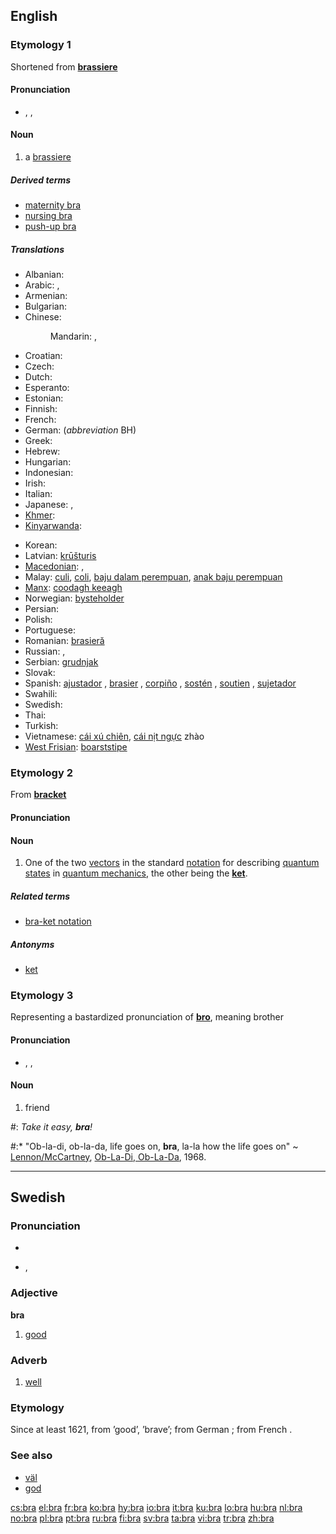 ==English==

===Etymology 1===
Shortened from '''[[brassiere]]'''

====Pronunciation====
* {{enPR|brä}}, {{IPA|/brɑː/}}, {{SAMPA|/brA:/}}
*: {{rhymes|ɑː}}

====Noun====
{{wikipedia|Brassiere}}
{{en-noun}}

# a [[brassiere]]

=====Derived terms=====
* [[maternity bra]]
* [[nursing bra]]
* [[push-up bra]]

=====Translations=====
{{trans-top|brassiere}}
* Albanian: {{t-|sq|gjimbajtëse|f|xs=Albanian}}
* Arabic: {{t|ar|حمالة صدر|f|tr=Hammaala Sadr|sc=Arab}},  {{t|ar|مشد صدر|m|tr=míshadd Sadr|sc=Arab}}
* Armenian: {{t-|hy|կրծկալ|tr=krtskal|sc=Hayeren|xs=Armenian}}
* Bulgarian: {{t-|bg|сутиен|m|tr=sutien|sc=Cyrl}}
* Chinese:
*: Mandarin: {{t|zh|奶罩|tr=nǎizhào|sc=Hani}},  {{t|zh|胸罩|tr=xiōngzhào|sc=Hani}}
* Croatian: {{t-|hr|grudnjak}}
* Czech: {{t+|cs|podprsenka|f}}
* Dutch: {{t-|nl|bustenhouder|m}}
* Esperanto: {{t-|eo|mamzono|xs=Esperanto}}<!--this belongs in the entry for the Esperanto word, not here: (literally: breast belt)-->
* Estonian: {{t-|et|rinnahoidja}}
* Finnish: {{t+|fi|rintaliivit|p}}
* French: {{t+|fr|soutien-gorge|m}}
* German: {{t+|de|Büstenhalter|m}} (''abbreviation'' BH)
* Greek: {{t+|el|σουτιέν|n|tr=soutién|sc=Grek}}
* Hebrew: {{t-|he|חזייה|f|tr=khaziya|sc=Hebr}}
* Hungarian: {{t+|hu|melltartó}}
* Indonesian: {{t-|id|kutang|xs=Indonesian}}
* Irish: {{t+|ga|cíochbheart|m|xs=Irish}}
* Italian: {{t+|it|reggipetto|m}}
* Japanese: {{t-|ja|ブラ|tr=bura|sc=Jpan}}, {{t-|ja|ブラジャー|tr=burajā|sc=Jpan}}
* [[Khmer]]: {{t-|km|ឤវទនាប់|tr=aow dtroh-noep|xs=Khmer}}
* [[Kinyarwanda]]: {{t-|rw|isutiye|xs=Kinyarwanda}}
{{trans-mid}}
* Korean: {{t-|ko|브래지어|tr=beuraejieo|sc=Hang}}
* Latvian: [[krūšturis]]
* [[Macedonian]]: {{t|mk|градник|m|tr=grádnik|sc=Cyrl|xs=Macedonian}},  {{t|mk|прслук|m|tr=p'rsluk|sc=Cyrl|xs=Macedonian}}
* Malay: [[culi]], [[coli]], [[baju dalam perempuan]], [[anak baju perempuan]]
* [[Manx]]: [[coodagh keeagh]]
* Norwegian: [[bysteholder]]
* Persian: {{t+|fa|پستان بند|tr=pestan band|sc=fa-Arab|xs=Persian}}
* Polish: {{t+|pl|biustonosz|m}}
* Portuguese: {{t+|pt|sutiã|m}}
* Romanian: [[brasieră]]
* Russian: {{t|ru|бюстгальтер|m|tr=b'ustgál’ter|sc=Cyrl}}, {{t|ru|лифчик|m|tr=lífčik|sc=Cyrl}}
* Serbian: [[grudnjak]] {{m}}
* Slovak: {{t-|sk|podprsenka|f}}
* Spanish: [[ajustador]] {{m}} {{italbrac|Cuba}}, [[brasier]] {{m}} {{italbrac|Central America|Colombia|Dominican Republic|Mexico|Puerto Rico}}, [[corpiño]] {{m}} {{italbrac|Argentina|Paraguay|Uruguay}}, [[sostén]] {{m}} {{italbrac|now especially Bolivia|Chile|Ecuador|Venezuela}},  [[soutien]] {{m}} {{italbrac|Uruguay}}, [[sujetador]] {{m}} {{italbrac|Spain}}
* Swahili: {{t|sw|sindiria}}
* Swedish: {{t+|sv|behå}}
* Thai: {{t-|th|เครื่องยกทรง|tr=kheerìì'ongyôkthrong|xs=Thai}}
* Turkish: {{t+|tr|sutyen}}
* Vietnamese: [[cái xú chiên]], [[cái nịt ngực]] zhào
* [[West Frisian]]: [[boarststipe]]
{{trans-bottom}}

===Etymology 2===
From '''[[bracket]]'''

====Pronunciation====
{{rfp|If this has the same pronunciation as etymology 1, then remove this section and move the other pronunciation section above the "Etymology 1" header and change it to level 3}}

====Noun====
{{wikipedia|Bra-ket_notation}}
{{en-noun}}

# {{physics}} One of the two [[vector]]s in the standard [[notation]] for describing [[quantum state]]s in [[quantum mechanics]], the other being the '''[[ket]]'''.

=====Related terms=====
* [[bra-ket notation]]

=====Antonyms=====
* [[ket]]

===Etymology 3===
Representing a bastardized pronunciation of '''[[bro]]''', meaning brother

====Pronunciation====
* {{enPR|brä}}, {{IPA|/brɑː/}}, {{SAMPA|/brA:/}}
{{rhymes|-ɑː}}

====Noun====
{{en-noun}}

# {{slang}} friend<!--, used in lieu of the cockney or Australian "mate", also thought to be a bastardization of "bro," which is short for brother-->
<!--One (grammatically correct) example is sufficient: #: ''Wha'ppening '''bra'''?''-->
#: ''Take it easy, '''bra'''!''
#:* "Ob-la-di, ob-la-da, life goes on, '''bra''', la-la how the life goes on" ~ [[w:Lennon/McCartney|Lennon/McCartney]], [[w:Ob-La-Di,_Ob-La-Da|Ob-La-Di, Ob-La-Da]], 1968.

----

==Swedish==

===Pronunciation===
* {{audio|Sv-bra.ogg|audio}}
* {{IPA|/brɑː/|lang=sv}}, {{SAMPA|/brA:/}}

===Adjective===
'''bra'''
{{sv-adj-irreg|bra|bra|bra|bra|bra|bättre|bäste|bästa|bästa|bäst}}

# [[good]]

===Adverb===
{{sv-adv|bättre|bäst}}

# [[well]]

===Etymology===
Since at least 1621, from ''{{term|braf|lang=sv}}'' ’good’, ’brave’; from German ''{{term|brav|lang=de}}''; from French ''{{term|brave|lang=fr}}''.

===See also===
* [[väl]]
* [[god]]

[[cs:bra]]
[[el:bra]]
[[fr:bra]]
[[ko:bra]]
[[hy:bra]]
[[io:bra]]
[[it:bra]]
[[ku:bra]]
[[lo:bra]]
[[hu:bra]]
[[nl:bra]]
[[no:bra]]
[[pl:bra]]
[[pt:bra]]
[[ru:bra]]
[[fi:bra]]
[[sv:bra]]
[[ta:bra]]
[[vi:bra]]
[[tr:bra]]
[[zh:bra]]